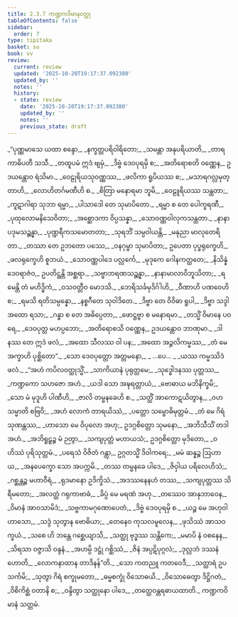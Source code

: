 ```yaml
---
title: 2.3.7 ကဏ္ဍကဝိမာနဝတ္ထု
tableOfContents: false
sidebar:
  order: 7
type: tipitaka
basket: su
book: vv
review:
  current: review
  updated: '2025-10-20T19:17:37.092380'
  updated_by: ''
  notes: ''
  history:
  - state: review
    date: '2025-10-20T19:17:37.092380'
    updated_by: ''
    notes: ''
    previous_state: draft
---
```



<DynamicBreadcrumb />


<ReviewStatus review={frontmatter.review} showDetails={true} />

<HypothesisAnnotation frontmatter={frontmatter} />

<Division number="1171" book="vv" e="ch" v="19" p="109">

<Paragraph number="1021" type="verses" book="vv">
_“ပုဏ္ဏမာသေ ယထာ စန္ဒော,_  
_နက္ခတ္တပရိဝါရိတော;_  
_သမန္တာ အနုပရိယာတိ,_  
_တာရကာဓိပတီ သသီ._  

</Paragraph>

</Division>
<Division number="1172" book="vv" e="ch" v="19" p="109">

<Paragraph number="1022" type="verses" book="vv">
_တထူပမံ ဣဒံ ဗျမှံ,_  
_ဒိဗ္ဗံ ဒေဝပုရမှိ စ;_  
_အတိရောစတိ ဝဏ္ဏေန,_  
ဥဒယန္တောဝ ရံသိမာ._  

</Paragraph>

</Division>
<Division number="1173" book="vv" e="ch" v="19" p="109">

<Paragraph number="1023" type="verses" book="vv">
_ဝေဠုရိယသုဝဏ္ဏဿ,_  
_ဖလိကာ ရူပိယဿ စ;_  
_မသာရဂလ္လမုတ္တာဟိ,_  
_လောဟိတင်္ဂမဏီဟိ စ._  

</Paragraph>

</Division>
<Division number="1174" book="vv" e="ch" v="19" p="109">

<Paragraph number="1024" type="verses" book="vv">
_စိတြာ မနောရမာ ဘူမိ,_  
_ဝေဠူရိယဿ သန္ထတာ;_  
_ကူဋာဂါရာ သုဘာ ရမ္မာ,_  
_ပါသာဒေါ တေ သုမာပိတော._  

</Paragraph>

</Division>
<Division number="1175" book="vv" e="ch" v="19" p="110">

<Paragraph number="1025" type="verses" book="vv">
_ရမ္မာ စ တေ ပေါက္ခရဏီ,_  
_ပုထုလောမနိသေဝိတာ;_  
_အစ္ဆောဒကာ ဝိပ္ပသန္နာ,_  
_သောဝဏ္ဏဝါလုကသန္ထတာ._  

</Paragraph>

</Division>
<Division number="1176" book="vv" e="ch" v="19" p="110">

<Paragraph number="1026" type="verses" book="vv">
_နာနာပဒုမသဉ္ဆန္နာ,_  
_ပုဏ္ဍရီကသမောတတာ;_  
_သုရဘိံ သမ္ပဝါယန္တိ,_  
_မနုညာ မာလုတေရိတာ._  

</Paragraph>

</Division>
<Division number="1177" book="vv" e="ch" v="19" p="110">

<Paragraph number="1027" type="verses" book="vv">
_တဿာ တေ ဥဘတော ပဿေ,_  
_ဝနဂုမ္ဗာ သုမာပိတာ;_  
ဥပေတာ ပုပ္ဖရုက္ခေဟိ,_  
_ဖလရုက္ခေဟိ စူဘယံ._  

</Paragraph>

</Division>
<Division number="1178" book="vv" e="ch" v="19" p="110">

<Paragraph number="1028" type="verses" book="vv">
_သောဝဏ္ဏပါဒေ ပလ္လင်္ကေ,_  
_မုဒုကေ ဂေါနကတ္ထတေ;_  
_နိသိန္နံ ဒေဝရာဇံဝ,_  
ဥပတိဋ္ဌန္တိ အစ္ဆရာ._  

</Paragraph>

</Division>
<Division number="1179" book="vv" e="ch" v="19" p="110">

<Paragraph number="1029" type="verses" book="vv">
_သဗ္ဗာဘရဏသဉ္ဆန္နာ,_  
_နာနာမာလာဝိဘူသိတာ;_  
_ရမေန္တိ တံ မဟိဒ္ဓိကံ,_  
_ဝသဝတ္တီဝ မောဒသိ._  

</Paragraph>

</Division>
<Division number="1180" book="vv" e="ch" v="19" p="110">

<Paragraph number="1030" type="verses" book="vv">
_ဘေရိသင်္ခမုဒိင်္ဂါဟိ,_  
_ဝီဏာဟိ ပဏဝေဟိ စ;_  
_ရမသိ ရတိသမ္ပန္နော,_  
_နစ္စဂီတေ သုဝါဒိတေ._  

</Paragraph>

</Division>
<Division number="1181" book="vv" e="ch" v="19" p="110">

<Paragraph number="1031" type="verses" book="vv">
_ဒိဗ္ဗာ တေ ဝိဝိဓာ ရူပါ,_  
_ဒိဗ္ဗာ သဒ္ဒါ အထော ရသာ;_  
_ဂန္ဓာ စ တေ အဓိပ္ပေတာ,_  
_ဖောဋ္ဌဗ္ဗာ စ မနောရမာ._  

</Paragraph>

</Division>
<Division number="1182" book="vv" e="ch" v="19" p="110">

<Paragraph number="1032" type="verses" book="vv">
_တသ္မိံ ဝိမာနေ ပဝရေ,_  
_ဒေဝပုတ္တ မဟပ္ပဘော;_  
_အတိရောစသိ ဝဏ္ဏေန,_  
ဥဒယန္တောဝ ဘာဏုမာ._  

</Paragraph>

</Division>
<Division number="1183" book="vv" e="ch" v="19" p="110">

<Paragraph number="1033" type="verses" book="vv">
_ဒါနဿ တေ ဣဒံ ဖလံ,_  
_အထော သီလဿ ဝါ ပန;_  
_အထော အဉ္ဇလိကမ္မဿ,_  
_တံ မေ အက္ခာဟိ ပုစ္ဆိတော”._  

</Paragraph>

</Division>
<Division number="1184" book="vv" e="ch" v="19" p="110">

<Paragraph number="1034" type="verses" book="vv">
_သော ဒေဝပုတ္တော အတ္တမနော,_  
_ …ပေ… _  
_ယဿ ကမ္မဿိဒံ ဖလံ._  

</Paragraph>

</Division>
<Division number="1185" book="vv" e="ch" v="19" p="110">

<Paragraph number="1035" type="verses" book="vv">
_“အဟံ ကပိလဝတ္ထုသ္မိံ,_  
_သာကိယာနံ ပုရုတ္တမေ;_  
_သုဒ္ဓေါဒနဿ ပုတ္တဿ,_  
_ကဏ္ဍကော သဟဇော အဟံ._  

</Paragraph>

</Division>
<Division number="1186" book="vv" e="ch" v="19" p="110">

<Paragraph number="1036" type="verses" book="vv">
_ယဒါ သော အဍ္ဎရတ္တာယံ,_  
_ဗောဓာယ မဘိနိက္ခမိ;_  
_သော မံ မုဒူဟိ ပါဏီဟိ,_  
_ဇာလိ တမ္ဗနခေဟိ စ._  

</Paragraph>

</Division>
<Division number="1187" book="vv" e="ch" v="19" p="110">

<Paragraph number="1037" type="verses" book="vv">
_သတ္ထိံ အာကောဋယိတွာန,_  
_ဝဟ သမ္မာတိ စဗြဝိ;_  
_အဟံ လောကံ တာရယိဿံ,_  
_ပတ္တော သမ္ဗောဓိမုတ္တမံ._  

</Paragraph>

</Division>
<Division number="1188" book="vv" e="ch" v="19" p="111">

<Paragraph number="1038" type="verses" book="vv">
_တံ မေ ဂိရံ သုဏန္တဿ,_  
_ဟာသော မေ ဝိပုလော အဟု;_  
ဥဒဂ္ဂစိတ္တော သုမနော,_  
_အဘိသီသိံ တဒါ အဟံ._  

</Paragraph>

</Division>
<Division number="1189" book="vv" e="ch" v="19" p="111">

<Paragraph number="1039" type="verses" book="vv">
_အဘိရူဠှဉ္စ မံ ဉတွာ,_  
_သကျပုတ္တံ မဟာယသံ;_  
ဥဒဂ္ဂစိတ္တော မုဒိတော,_  
_ဝဟိဿံ ပုရိသုတ္တမံ._  

</Paragraph>

</Division>
<Division number="1190" book="vv" e="ch" v="19" p="111">

<Paragraph number="1040" type="verses" book="vv">
_ပရေသံ ဝိဇိတံ ဂန္တွာ,_  
ဥဂ္ဂတသ္မိံ ဒိဝါကရေ;_  
_မမံ ဆန္နဉ္စ ဩဟာယ,_  
_အနပေက္ခော သော အပက္ကမိ._  

</Paragraph>

</Division>
<Division number="1191" book="vv" e="ch" v="19" p="111">

<Paragraph number="1041" type="verses" book="vv">
_တဿ တမ္ဗနခေ ပါဒေ,_  
_ဇိဝှါယ ပရိလေဟိသံ;_  
_ဂစ္ဆန္တဉ္စ မဟာဝီရံ,_  
_ရုဒမာနော ဥဒိက္ခိသံ._  

</Paragraph>

</Division>
<Division number="1192" book="vv" e="ch" v="19" p="111">

<Paragraph number="1042" type="verses" book="vv">
_အဒဿနေနဟံ တဿ,_  
_သကျပုတ္တဿ သိရီမတော;_  
_အလတ္ထံ ဂရုကာဗာဓံ,_  
_ခိပ္ပံ မေ မရဏံ အဟု._  

</Paragraph>

</Division>
<Division number="1193" book="vv" e="ch" v="19" p="111">

<Paragraph number="1043" type="verses" book="vv">
_တဿေဝ အာနုဘာဝေန,_  
_ဝိမာနံ အာဝသာမိဒံ;_  
_သဗ္ဗကာမဂုဏောပေတံ,_  
_ဒိဗ္ဗံ ဒေဝပုရမှိ စ._  

</Paragraph>

</Division>
<Division number="1194" book="vv" e="ch" v="19" p="111">

<Paragraph number="1044" type="verses" book="vv">
_ယဉ္စ မေ အဟုဝါ ဟာသော,_  
_သဒ္ဒံ သုတွာန ဗောဓိယာ;_  
_တေနေဝ ကုသလမူလေန,_  
_ဖုသိဿံ အာသဝက္ခယံ._  

</Paragraph>

</Division>
<Division number="1195" book="vv" e="ch" v="19" p="111">

<Paragraph number="1045" type="verses" book="vv">
_သစေ ဟိ ဘန္တေ ဂစ္ဆေယျာသိ,_  
_သတ္ထု ဗုဒ္ဓဿ သန္တိကေ;_  
_မမာပိ နံ ဝစနေန,_  
_သိရသာ ဝဇ္ဇာသိ ဝန္ဒနံ._  

</Paragraph>

</Division>
<Division number="1196" book="vv" e="ch" v="19" p="111">

<Paragraph number="1046" type="verses" book="vv">
_အဟမ္ပိ ဒဋ္ဌုံ ဂစ္ဆိဿံ,_  
_ဇိနံ အပ္ပဋိပုဂ္ဂလံ;_  
_ဒုလ္လဘံ ဒဿနံ ဟောတိ,_  
_လောကနာထာန တာဒိနန်”တိ._  

</Paragraph>

</Division>
<Division number="1197" book="vv" e="ch" v="19" p="111">

<Paragraph number="1047" type="verses" book="vv">
_သော ကတညူ ကတဝေဒီ,_  
_သတ္ထာရံ ဥပသင်္ကမိ;_  
_သုတွာ ဂိရံ စက္ခုမတော,_  
_ဓမ္မစက္ခုံ ဝိသောဓယိ._  

</Paragraph>

</Division>
<Division number="1198" book="vv" e="ch" v="19" p="111">

<Paragraph number="1048" type="verses" book="vv">
_ဝိသောဓေတွာ ဒိဋ္ဌိဂတံ,_  
_ဝိစိကိစ္ဆံ ဝတာနိ စ;_  
_ဝန္ဒိတွာ သတ္ထုနော ပါဒေ,_  
_တတ္ထေဝန္တရဓာယထာတိ._  


</Paragraph>
</Division>

<Paragraph number="1049" type="center" book="vv">
ကဏ္ဍကဝိမာနံ သတ္တမံ.
</Paragraph>